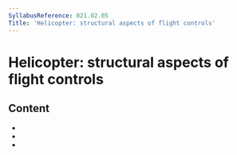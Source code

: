 ```yaml
---
SyllabusReference: 021.02.05
Title: 'Helicopter: structural aspects of flight controls'
---
```


# Helicopter: structural aspects of flight controls

## Content

- <Link href="021.02.05.01" />
- <Link href="021.02.05.02" />
- <Link href="021.02.05.03" />
